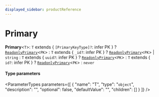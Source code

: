 ```yaml
---
displayed_sidebar: productReference
---
```



# Primary

 **Primary**<`T`\>: `T` extends { `[PrimaryKeyType]?`: infer PK  } ? [`ReadonlyPrimary`](ReadonlyPrimary.mdx)<`PK`\> : `T` extends { `_id?`: infer PK  } ? [`ReadonlyPrimary`](ReadonlyPrimary.mdx)<`PK`\> \| `string` : `T` extends { `uuid?`: infer PK  } ? [`ReadonlyPrimary`](ReadonlyPrimary.mdx)<`PK`\> : `T` extends { `id?`: infer PK  } ? [`ReadonlyPrimary`](ReadonlyPrimary.mdx)<`PK`\> : `never`

#### Type parameters

<ParameterTypes parameters={[
  {
    "name": "T",
    "type": "`object`",
    "description": "",
    "optional": false,
    "defaultValue": "",
    "children": []
  }
]} />

